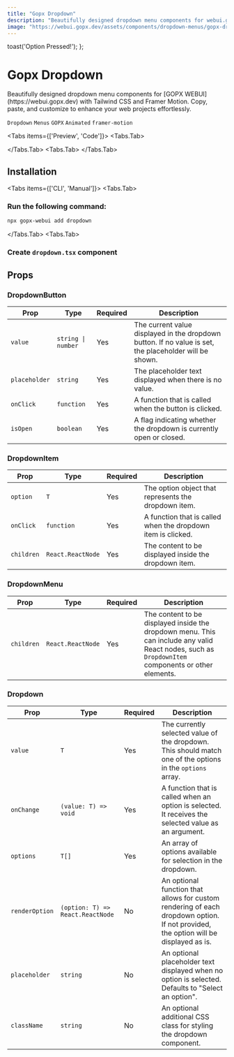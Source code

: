 ```yaml
---
title: "Gopx Dropdown"
description: "Beautifully designed dropdown menu components for webui.gopx.dev with Tailwind CSS and Framer Motion. Copy, paste, and customize to enhance your web projects effortlessly."
image: "https://webui.gopx.dev/assets/components/dropdown-menus/gopx-dropdown.png"
---
```




  toast('Option Pressed!');
};

# Gopx Dropdown

<p className="opacity-80 text-lg">Beautifully designed dropdown menu components for [GOPX WEBUI](https://webui.gopx.dev) with Tailwind CSS and Framer Motion. Copy, paste, and customize to enhance your web projects effortlessly.</p>

`Dropdown` `Menus` `GOPX` `Animated` `framer-motion`

<Tabs items={['Preview', 'Code']}>
  <Tabs.Tab>
    <Showcase>
      <div className="w-full max-w-[400px] h-full -mt-56">
        <Toaster />
        <GopxDropdownSelector onChange={handleClick} />
      </div>
    </Showcase>
  </Tabs.Tab>
  <Tabs.Tab>
<ComponentSource name="gopx-dropdown-demo" />
  </Tabs.Tab>
</Tabs>

## Installation

<Tabs items={['CLI', 'Manual']}>
  <Tabs.Tab>
  ### Run the following command:

```bash
npx gopx-webui add dropdown
```
  </Tabs.Tab>
  <Tabs.Tab>
  ### Create `dropdown.tsx` component

<ComponentSource name="dropdown" />
  </Tabs.Tab>
</Tabs>



## Props

### DropdownButton

| Prop         | Type                | Required | Description                                         |
|--------------|---------------------|----------|-----------------------------------------------------|
| `value`      | `string \| number`   | Yes      | The current value displayed in the dropdown button. If no value is set, the placeholder will be shown. |
| `placeholder`| `string`            | Yes      | The placeholder text displayed when there is no value. |
| `onClick`    | `function`          | Yes      | A function that is called when the button is clicked. |
| `isOpen`     | `boolean`           | Yes      | A flag indicating whether the dropdown is currently open or closed. |

### DropdownItem

| Prop         | Type                | Required | Description                                         |
|--------------|---------------------|----------|-----------------------------------------------------|
| `option`     | `T`                 | Yes      | The option object that represents the dropdown item. |
| `onClick`    | `function`          | Yes      | A function that is called when the dropdown item is clicked. |
| `children`   | `React.ReactNode`   | Yes      | The content to be displayed inside the dropdown item. |

### DropdownMenu

| Prop      | Type                | Required | Description                                         |
|-----------|---------------------|----------|-----------------------------------------------------|
| `children`| `React.ReactNode`   | Yes      | The content to be displayed inside the dropdown menu. This can include any valid React nodes, such as `DropdownItem` components or other elements. |

### Dropdown

| Prop            | Type                        | Required | Description                                                                                                 |
|-----------------|-----------------------------|----------|-------------------------------------------------------------------------------------------------------------|
| `value`         | `T`                         | Yes      | The currently selected value of the dropdown. This should match one of the options in the `options` array. |
| `onChange`      | `(value: T) => void`       | Yes      | A function that is called when an option is selected. It receives the selected value as an argument.        |
| `options`       | `T[]`                       | Yes      | An array of options available for selection in the dropdown.                                               |
| `renderOption`  | `(option: T) => React.ReactNode` | No       | An optional function that allows for custom rendering of each dropdown option. If not provided, the option will be displayed as is. |
| `placeholder`   | `string`                   | No       | An optional placeholder text displayed when no option is selected. Defaults to "Select an option".          |
| `className`     | `string`                   | No       | An optional additional CSS class for styling the dropdown component.                                        |

